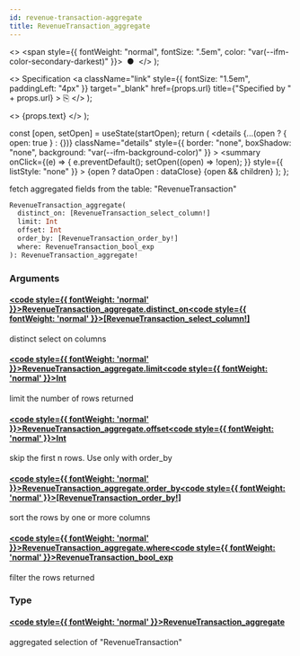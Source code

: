 ```yaml
---
id: revenue-transaction-aggregate
title: RevenueTransaction_aggregate
---
```


<head>
  <meta content="noindex" name="robots" />
  <meta charset="utf-8" />
</head>

  <>
    <span style={{ fontWeight: "normal", fontSize: ".5em", color: "var(--ifm-color-secondary-darkest)" }}>
      &nbsp;●&nbsp;
    </span>
  </>
);

  <>
    Specification
    <a
      className="link"
      style={{ fontSize: "1.5em", paddingLeft: "4px" }}
      target="_blank"
      href={props.url}
      title={"Specified by " + props.url}
    >
      ⎘
    </a>
  </>
);

  <>
    <span className={props.class}>{props.text}</span>
  </>
);


  const [open, setOpen] = useState(startOpen);
  return (
    <details
      {...(open ? { open: true } : {})}
      className="details"
      style={{ border: "none", boxShadow: "none", background: "var(--ifm-background-color)" }}
    >
      <summary
        onClick={(e) => {
          e.preventDefault();
          setOpen((open) => !open);
        }}
        style={{ listStyle: "none" }}
      >
        {open ? dataOpen : dataClose}
      </summary>
      {open && children}
    </details>
  );
};

fetch aggregated fields from the table: "RevenueTransaction"

```graphql
RevenueTransaction_aggregate(
  distinct_on: [RevenueTransaction_select_column!]
  limit: Int
  offset: Int
  order_by: [RevenueTransaction_order_by!]
  where: RevenueTransaction_bool_exp
): RevenueTransaction_aggregate!
```

### Arguments

#### [<code style={{ fontWeight: 'normal' }}>RevenueTransaction_aggregate.<b>distinct_on</b></code>](#)<Bullet />[<code style={{ fontWeight: 'normal' }}><b>[RevenueTransaction_select_column!]</b></code>](/docs/api/lockup/graphql/envio/enums/revenue-transaction-select-column.mdx) <Badge class="badge badge--secondary " text="list"/> <Badge class="badge badge--secondary " text="enum"/>

distinct select on columns

#### [<code style={{ fontWeight: 'normal' }}>RevenueTransaction_aggregate.<b>limit</b></code>](#)<Bullet />[<code style={{ fontWeight: 'normal' }}><b>Int</b></code>](/docs/api/lockup/graphql/envio/scalars/int.mdx) <Badge class="badge badge--secondary " text="scalar"/>

limit the number of rows returned

#### [<code style={{ fontWeight: 'normal' }}>RevenueTransaction_aggregate.<b>offset</b></code>](#)<Bullet />[<code style={{ fontWeight: 'normal' }}><b>Int</b></code>](/docs/api/lockup/graphql/envio/scalars/int.mdx) <Badge class="badge badge--secondary " text="scalar"/>

skip the first n rows. Use only with order_by

#### [<code style={{ fontWeight: 'normal' }}>RevenueTransaction_aggregate.<b>order_by</b></code>](#)<Bullet />[<code style={{ fontWeight: 'normal' }}><b>[RevenueTransaction_order_by!]</b></code>](/docs/api/lockup/graphql/envio/inputs/revenue-transaction-order-by.mdx) <Badge class="badge badge--secondary " text="list"/> <Badge class="badge badge--secondary " text="input"/>

sort the rows by one or more columns

#### [<code style={{ fontWeight: 'normal' }}>RevenueTransaction_aggregate.<b>where</b></code>](#)<Bullet />[<code style={{ fontWeight: 'normal' }}><b>RevenueTransaction_bool_exp</b></code>](/docs/api/lockup/graphql/envio/inputs/revenue-transaction-bool-exp.mdx) <Badge class="badge badge--secondary " text="input"/>

filter the rows returned

### Type

#### [<code style={{ fontWeight: 'normal' }}><b>RevenueTransaction_aggregate</b></code>](/docs/api/lockup/graphql/envio/objects/revenue-transaction-aggregate.mdx) <Badge class="badge badge--secondary " text="object"/>

aggregated selection of "RevenueTransaction"
